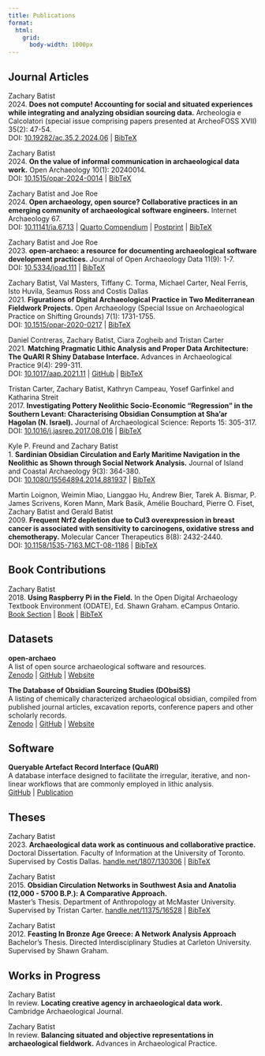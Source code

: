 ```yaml
---
title: Publications
format: 
  html: 
    grid: 
      body-width: 1000px
---
```

## Journal Articles
Zachary Batist\
2024. **Does not compute! Accounting for social and situated experiences while integrating and analyzing obsidian sourcing data.**
Archeologia e Calcolatori (special issue comprising papers presented at ArcheoFOSS XVII) 35(2): 47-54.\
DOI: [10.19282/ac.35.2.2024.06](https://doi.org/10.19282/ac.35.2.2024.06)
| [BibTeX](/bibtex/batist2024b.bib)

Zachary Batist\
2024. **On the value of informal communication in archaeological data work.**
Open Archaeology 10(1): 20240014.\
DOI: [10.1515/opar-2024-0014](https://doi.org/10.1515/opar-2024-0014)
| [BibTeX](/bibtex/batist2024a.bib)

Zachary Batist and Joe Roe\
2024. **Open archaeology, open source? Collaborative practices in an emerging community of archaeological software engineers.**
Internet Archaeology 67.\
DOI: [10.11141/ia.67.13](https://doi.org/10.11141/ia.67.13)
| [Quarto Compendium](https://github.com/zackbatist/openarchaeo-collaboration)
| [Postprint](https://zackbatist.info/openarchaeo-collaboration/)
| [BibTeX](/bibtex/batist2024.bib)

Zachary Batist and Joe Roe\
2023. **open-archaeo: a resource for documenting archaeological software development practices.**
Journal of Open Archaeology Data 11(9): 1-7.\
DOI: [10.5334/joad.111](https://doi.org/10.5334/joad.111)
| [BibTeX](/bibtex/batist2023.bib)

Zachary Batist, Val Masters, Tiffany C. Torma, Michael Carter, Neal Ferris, Isto Huvila, Seamus Ross and Costis Dallas\
2021. **Figurations of Digital Archaeological Practice in Two Mediterranean Fieldwork Projects.**
Open Archaeology (Special Issue on Archaeological Practice on Shifting Grounds) 7(1): 1731-1755.\
DOI: [10.1515/opar-2020-0217](https://doi.org/10.1515/opar-2020-0217)
| [BibTeX](/bibtex/batist2021.bib)

Daniel Contreras, Zachary Batist, Ciara Zogheib and Tristan Carter\
2021. **Matching Pragmatic Lithic Analysis and Proper Data Architecture: The QuARI R Shiny Database Interface.**
Advances in Archaeological Practice 9(4): 299-311.\
DOI: [10.1017/aap.2021.11](https://doi.org/10.1017/aap.2021.11)
| [GitHub](https://github.com/zackbatist/QuARI)
| [BibTeX](/bibtex/contreras2021.bib)

Tristan Carter, Zachary Batist, Kathryn Campeau, Yosef Garfinkel and Katharina Streit\
2017. **Investigating Pottery Neolithic Socio-Economic "Regression" in the Southern Levant: Characterising Obsidian Consumption at Sha'ar Hagolan (N. Israel).**
Journal of Archaeological Science: Reports 15: 305-317.\
DOI: [10.1016/j.jasrep.2017.08.016](https://doi.org/10.1016/j.jasrep.2017.08.016)
| [BibTeX](/bibtex/carter2017.bib)

Kyle P. Freund and Zachary Batist\
1.    **Sardinian Obsidian Circulation and Early Maritime Navigation in the Neolithic as Shown through Social Network Analysis.**
Journal of Island and Coastal Archaeology 9(3): 364-380.\
DOI: [10.1080/15564894.2014.881937](https://doi.org/10.1080/15564894.2014.881937)
| [BibTeX](/bibtex/freund2014.bib)

Martin Loignon, Weimin Miao, Lianggao Hu, Andrew Bier, Tarek A. Bismar, P. James Scrivens, Koren Mann, Mark Basik, Amélie Bouchard, Pierre O. Fiset, Zachary Batist and Gerald Batist\
2009. **Frequent Nrf2 depletion due to Cul3 overexpression in breast cancer is associated with sensitivity to carcinogens, oxidative stress and chemotherapy.**
Molecular Cancer Therapeutics 8(8): 2432-2440.\
DOI: [10.1158/1535-7163.MCT-08-1186](https://doi.org/10.1158/1535-7163.MCT-08-1186)
| [BibTeX](/bibtex/loignon2009.bib)

## Book Contributions
Zachary Batist\
2018. **Using Raspberry Pi in the Field.**
In the Open Digital Archaeology Textbook Environment (ODATE), Ed. Shawn Graham. eCampus Ontario.\
[Book Section](https://o-date.github.io/draft/book/d-printing-raspberry-pi-and-maker-archaeology.html#using-raspberry-pi-in-the-field)
| [Book](https://o-date.github.io)
| [BibTeX](/bibtex/batist2018.bib)\

## Datasets
**open-archaeo**\
A list of open source archaeological software and resources.\
[Zenodo](https://doi.org/10.5281/zenodo.8299651)
| [GitHub](https://github.com/zackbatist/open-archaeo)
| [Website](https://open-archaeo.info)

**The Database of Obsidian Sourcing Studies (DObsiSS)**\
A listing of chemically characterized archaeological obsidian, compiled from published journal articles, excavation reports, conference papers and other scholarly records.\
[Zenodo](http://dx.doi.org/10.5281/zenodo.55848)
| [GitHub](https://github.com/zackbatist/DObsiSS)
| [Website](https://zackbatist.info/DObsiSS)

## Software
**Queryable Artefact Record Interface (QuARI)**\
A database interface designed to facilitate the irregular, iterative, and non-linear workflows that are commonly employed in lithic analysis.\
[GitHub](https://github.com/zackbatist/QuARI)
| [Publication](https://doi.org/10.1017/aap.2021.11)

## Theses
Zachary Batist\
2023. **Archaeological data work as continuous and collaborative practice.**\
Doctoral Dissertation.
Faculty of Information at the University of Toronto.\
Supervised by Costis Dallas.
[handle.net/1807/130306](https://hdl.handle.net/1807/130306)
| [BibTeX](/bibtex/batist2023a.bib)

Zachary Batist\
2015. **Obsidian Circulation Networks in Southwest Asia and Anatolia (12,000 - 5700 B.P.): A Comparative Approach.**\
Master's Thesis.
Department of Anthropology at McMaster University.\
Supervised by Tristan Carter.
[handle.net/11375/16528](http://hdl.handle.net/11375/16528)
| [BibTeX](/bibtex/batist2015.bib)

Zachary Batist\
2012. **Feasting In Bronze Age Greece: A Network Analysis Approach**\
Bachelor's Thesis.
Directed Interdisciplinary Studies at Carleton University.\
Supervised by Shawn Graham.

## Works in Progress
Zachary Batist\
In review. **Locating creative agency in archaeological data work.**
Cambridge Archaeological Journal.

Zachary Batist\
In review. **Balancing situated and objective representations in archaeological fieldwork.**
Advances in Archaeological Practice.
